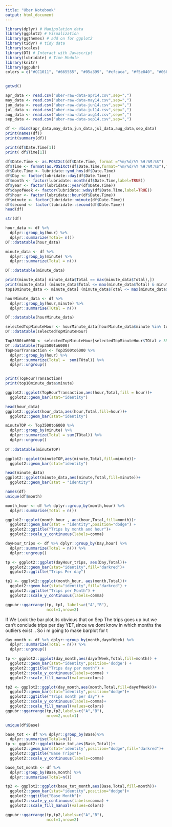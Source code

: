 ```yaml
---
title: "Uber Notebook"
output: html_document
---
```


```r
library(dplyr) # Manipulation data
library(ggplot2) # Visualization
library(ggthemes) # add on for ggplot2
library(tidyr) # tidy data
library(scales)
library(DT) # Interact with Javascript
library(lubridate) # Time Module
library(knitr)
library(ggpubr)
colors = c("#CC1011", "#665555", "#05a399", "#cfcaca", "#f5e840", "#0683c9", "#e075b0")
      
```

```r

getwd()
```



```r

apr_data <- read.csv("uber-raw-data-apr14.csv",sep=",")
may_data <- read.csv("uber-raw-data-may14.csv",sep=",")
jun_data <- read.csv("uber-raw-data-jun14.csv",sep=",")
jul_data <- read.csv("uber-raw-data-jul14.csv",sep=",")
aug_data <- read.csv("uber-raw-data-aug14.csv",sep=",")
sep_data <- read.csv("uber-raw-data-sep14.csv",sep=",")

```
```r

df <- rbind(apr_data,may_data,jun_data,jul_data,aug_data,sep_data)
print(names(df))
print(summary(df))

print(df$Date.Time[1])
print( df$Time[1])
```
```r
df$Date.Time <- as.POSIXct(df$Date.Time, format ="%m/%d/%Y %H:%M:%S")
df$Time <- format(as.POSIXct(df$Date.Time,format="%m/%d/%Y %H:%M:%S"),format="%H:%M:%S")
df$Date.Time <- lubridate::ymd_hms(df$Date.Time)
df$Day <- factor(lubridate::day(df$Date.Time))
df$month <- factor(lubridate::month(df$Date.Time,label=TRUE))
df$year <- factor(lubridate::year(df$Date.Time))
df$dayofWeek <- factor(lubridate::wday(df$Date.Time,label=TRUE))
df$hour <- factor(lubridate::hour(df$Date.Time))
df$minute <- factor(lubridate::minute(df$Date.Time))
df$second <- factor(lubridate::second(df$Date.Time))
head(df)
```
```r
str(df)
```
```r

hour_data <- df %>%
  dplyr::group_by(hour) %>%
  dplyr::summarize(Total= n())
DT::datatable(hour_data)
```
```r
minute_data <- df %>%
  dplyr::group_by(minute) %>%
  dplyr::summarize(Total = n())

DT::datatable(minute_data)

```

```r

print(minute_data[ minute_data$Total == max(minute_data$Total),])
print(minute_data[ (minute_data$Total <= max(minute_data$Total) & minute_data$Total >=76500),names(minute_data)][1:9,])
top10minute_data <- minute_data[ (minute_data$Total <= max(minute_data$Total) & minute_data$Total >=76500),names(minute_data)][1:9,]

```

```r
hourMinute_data <- df %>%
  dplyr::group_by(hour,minute) %>%
  dplyr::summarise(TOtal = n())

DT::datatable(hourMinute_data)

```

```r

selectedTopMinuteHour <- hourMinute_data[hourMinute_data$minute %in% top10minute_data$minute,names(hourMinute_data)]
DT::datatable(selectedTopMinuteHour)
```



```r
Top3500to6000 <- selectedTopMinuteHour[selectedTopMinuteHour$TOtal > 3500 & selectedTopMinuteHour$TOtal < 6000, names(selectedTopMinuteHour)]
DT::datatable(Top3500to6000)
TopHourTransaction <- Top3500to6000 %>%
  dplyr::group_by(hour) %>%
  dplyr::summarize(Total =  sum(TOtal)) %>%
  dplyr::ungroup()


print(TopHourTransaction)
print(top10minute_data$minute)
```


```r
ggplot2::ggplot(TopHourTransaction,aes(hour,Total,fill = hour))+
  ggplot2::geom_bar(stat="identity")


```

```r
head(hour_data)
ggplot2::ggplot(hour_data,aes(hour,Total,fill=hour))+
  ggplot2::geom_bar(stat="identity")


```
```r
minuteTOP <- Top3500to6000 %>%
  dplyr::group_by(minute) %>%
  dplyr::summarize(Total = sum(TOtal)) %>%
  dplyr::ungroup()
  
DT::datatable(minuteTOP)

```


```r

ggplot2::ggplot(minuteTOP,aes(minute,Total,fill=minute))+
  ggplot2::geom_bar(stat="identity")

```


```r
head(minute_data)
ggplot2::ggplot(minute_data,aes(minute,Total,fill=minute))+
  ggplot2::geom_bar(stat = "identity")

```

```r

names(df)
unique(df$month)


```

```r

month_hour <- df %>% dplyr::group_by(month,hour) %>%
  dplyr::summarise(Total = n())

ggplot2::ggplot(month_hour , aes(hour,Total,fill=month))+
  ggplot2::geom_bar(stat = "identity",position="dodge") + 
  ggplot2::ggtitle("Trips by month and hour")+
  ggplot2::scale_y_continuous(labels=comma)
```

```r
dayHour_trips <- df %>% dplyr::group_by(Day,hour) %>%
  dplyr::summarize(Total = n()) %>%
  dplyr::ungroup()

tp <- ggplot2::ggplot(dayHour_trips, aes(Day,Total))+
  ggplot2::geom_bar(stat="identity",fill="darkred")+
  ggplot2::ggtitle("Trips Per day")

tp1 <- ggplot2::ggplot(month_hour, aes(month,Total))+
  ggplot2::geom_bar(stat="identity",fill="darkred") +
  ggplot2::ggtitle("Trips per Month") +
  ggplot2::scale_y_continuous(labels=comma)

ggpubr::ggarrange(tp, tp1, labels=c("A","B"),
                  ncol=1,nrow=2)
```

If We Look the bar plot,its obvious that on Sep The trips goes up but we can't conclude trips per day YET,since we dont know in which months the outliers exist .. So 
i m going to make barplot for t

```r

day_month <- df %>% dplyr::group_by(month,dayofWeek) %>%
  dplyr::summarize(Total = n()) %>%
  dplyr::ungroup()

tp <- ggplot2::ggplot(day_month,aes(dayofWeek,Total,fill=month)) +
  ggplot2::geom_bar(stat="identity",position='dodge') +
  ggplot2::ggtitle("Trips day per month") + 
  ggplot2::scale_y_continuous(labels=comma) +
  ggplot2::scale_fill_manual(values=colors)

tp2 <- ggplot2::ggplot(day_month,aes(month,Total,fill=dayofWeek))+
  ggplot2::geom_bar(stat="identity",position="dodge")+
  ggplot2::ggtitle("Trips month per day") +
  ggplot2::scale_y_continuous(labels=comma)+
  ggplot2::scale_fill_manual(values=colors)
ggpubr::ggarrange(tp,tp2,labels=c("A","B"),
                  nrow=2,ncol=1)
```

```r
unique(df$Base)

base_tot <- df %>% dplyr::group_by(Base)%>%
  dplyr::summarise(Total=n())
tp <- ggplot2::ggplot(base_tot,aes(Base,Total))+
  ggplot2::geom_bar(stat='identity',position="dodge",fill="darkred")+
  ggplot2::ggtitle("Base Trips")+
  ggplot2::scale_y_continuous(labels=comma)

base_tot_month <- df %>%
  dplyr::group_by(Base,month) %>%
  dplyr::summarise(Total=n())

tp2 <- ggplot2::ggplot(base_tot_month,aes(Base,Total,fill=month))+
  ggplot2::geom_bar(stat="identity",position="dodge")+
  ggplot2::ggtitle("Base Month")+
  ggplot2::scale_y_continuous(labels=comma) + 
  ggplot2::scale_fill_manual(values=colors)

ggpubr::ggarrange(tp,tp2,labels=c("A","B"),
                  ncol=1,nrow=2)
  



```